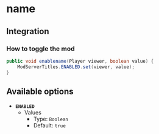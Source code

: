 # name

## Integration

### How to toggle the mod

```java
public void enablename(Player viewer, boolean value) {
    ModServerTitles.ENABLED.set(viewer, value);
}
```

## Available options

- __`ENABLED`__
    - Values
        - Type: `Boolean`
        - Default: `true`

